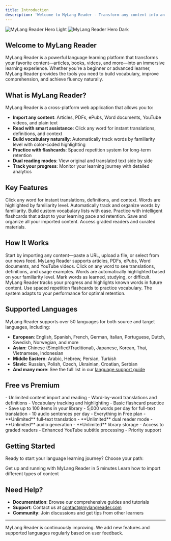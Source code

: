 ```yaml
---
title: Introduction
description: 'Welcome to MyLang Reader - Transform any content into an immersive language learning experience'
---
```


<img
  className="block dark:hidden"
  src="/images/hero-light.png"
  alt="MyLang Reader Hero Light"
/>
<img
  className="hidden dark:block"
  src="/images/hero-dark.png"
  alt="MyLang Reader Hero Dark"
/>

## Welcome to MyLang Reader

MyLang Reader is a powerful language learning platform that transforms your favorite content—articles, books, videos, and more—into an immersive learning experience. Whether you're a beginner or advanced learner, MyLang Reader provides the tools you need to build vocabulary, improve comprehension, and achieve fluency naturally.

## What is MyLang Reader?

MyLang Reader is a cross-platform web application that allows you to:

- **Import any content**: Articles, PDFs, ePubs, Word documents, YouTube videos, and plain text
- **Read with smart assistance**: Click any word for instant translations, definitions, and context
- **Build vocabulary naturally**: Automatically track words by familiarity level with color-coded highlighting
- **Practice with flashcards**: Spaced repetition system for long-term retention
- **Dual reading modes**: View original and translated text side by side
- **Track your progress**: Monitor your learning journey with detailed analytics

## Key Features

<CardGroup cols={2}>
  <Card
    title="Smart Reader"
    icon="book-open"
    href="/guide/readerclient"
  >
    Click any word for instant translations, definitions, and context. Words are highlighted by familiarity level.
  </Card>
  <Card
    title="Vocabulary Builder"
    icon="brain"
    href="/guide/vocabulary"
  >
    Automatically track and organize words by familiarity. Build custom vocabulary lists with ease.
  </Card>
  <Card
    title="Spaced Repetition"
    icon="cards-blank"
    href="/guide/practice"
  >
    Practice with intelligent flashcards that adapt to your learning pace and retention.
  </Card>
  <Card
    title="Content Library"
    icon="library"
    href="/guide/library"
  >
    Save and organize all your imported content. Access graded readers and curated materials.
  </Card>
</CardGroup>

## How It Works

<Steps>
  <Step title="Import Content">
    Start by importing any content—paste a URL, upload a file, or select from our news feed. MyLang Reader supports articles, PDFs, ePubs, Word documents, and YouTube videos.
  </Step>
  <Step title="Read & Learn">
    Click on any word to see translations, definitions, and usage examples. Words are automatically highlighted based on your familiarity level.
  </Step>
  <Step title="Build Vocabulary">
    Mark words as learned, studying, or difficult. MyLang Reader tracks your progress and highlights known words in future content.
  </Step>
  <Step title="Practice & Retain">
    Use spaced repetition flashcards to practice vocabulary. The system adapts to your performance for optimal retention.
  </Step>
</Steps>

## Supported Languages

MyLang Reader supports over 50 languages for both source and target languages, including:

- **European**: English, Spanish, French, German, Italian, Portuguese, Dutch, Swedish, Norwegian, and more
- **Asian**: Chinese (Simplified/Traditional), Japanese, Korean, Thai, Vietnamese, Indonesian
- **Middle Eastern**: Arabic, Hebrew, Persian, Turkish
- **Slavic**: Russian, Polish, Czech, Ukrainian, Croatian, Serbian
- **And many more**: See the full list in our [language support guide](/guide/languages)

## Free vs Premium

<Tabs>
  <Tab title="Free Plan">
    - Unlimited content import and reading
    - Word-by-word translations and definitions
    - Vocabulary tracking and highlighting
    - Basic flashcard practice
    - Save up to 100 items in your library
    - 5,000 words per day for full-text translation
    - 10 audio sentences per day
  </Tab>
  <Tab title="Premium Plan">
    - Everything in Free plan
    - **Unlimited** full-text translation
    - **Unlimited** dual reader mode
    - **Unlimited** audio generation
    - **Unlimited** library storage
    - Access to graded readers
    - Enhanced YouTube subtitle processing
    - Priority support
  </Tab>
</Tabs>

## Getting Started

Ready to start your language learning journey? Choose your path:

<CardGroup cols={2}>
  <Card
    title="Quick Start Guide"
    icon="rocket"
    href="/quickstart"
  >
    Get up and running with MyLang Reader in 5 minutes
  </Card>
  <Card
    title="Import Your First Content"
    icon="upload"
    href="/import-guide"
  >
    Learn how to import different types of content
  </Card>
</CardGroup>

## Need Help?

- **Documentation**: Browse our comprehensive guides and tutorials
- **Support**: Contact us at [contact@mylangreader.com](mailto:contact@mylangreader.com)
- **Community**: Join discussions and get tips from other learners

---

<Note>
MyLang Reader is continuously improving. We add new features and supported languages regularly based on user feedback.
</Note>